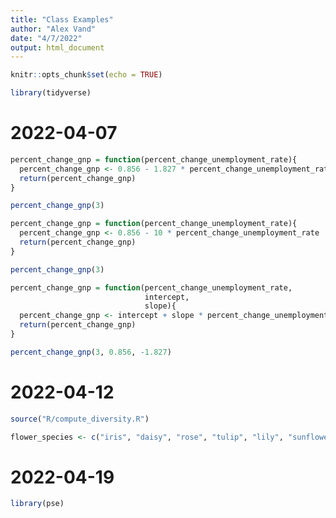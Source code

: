 ```yaml
---
title: "Class Examples"
author: "Alex Vand"
date: "4/7/2022"
output: html_document
---
```


```r
knitr::opts_chunk$set(echo = TRUE)
```

```r
library(tidyverse)
```

# 2022-04-07

```r
percent_change_gnp = function(percent_change_unemployment_rate){
  percent_change_gnp <- 0.856 - 1.827 * percent_change_unemployment_rate
  return(percent_change_gnp)
}
```



```r
percent_change_gnp(3)
```



```r
percent_change_gnp = function(percent_change_unemployment_rate){
  percent_change_gnp <- 0.856 - 10 * percent_change_unemployment_rate
  return(percent_change_gnp)
}
```


```r
percent_change_gnp(3)
```




```r
percent_change_gnp = function(percent_change_unemployment_rate,
                              intercept,
                              slope){
  percent_change_gnp <- intercept + slope * percent_change_unemployment_rate
  return(percent_change_gnp)
}
```



```r
percent_change_gnp(3, 0.856, -1.827)
```




# 2022-04-12

```r
source("R/compute_diversity.R")
```


```r
flower_species <- c("iris", "daisy", "rose", "tulip", "lily", "sunflower")
```


# 2022-04-19

```r
library(pse)
```



